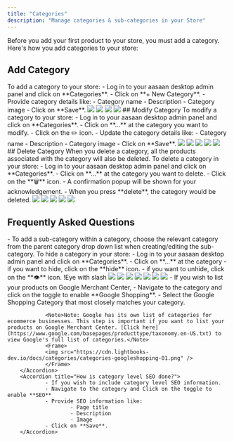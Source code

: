 ```yaml
---
title: "Categories"
description: "Manage categories & sub-categories in your Store"
---
```


<Note>Before you add your first product to your store, you must add a category. Here's how you add categories to your store:</Note>

## Add Category
<Tabs>
        <Tab title="Steps">
                To add a category to your store:
                - Log in to your aasaan desktop admin panel and click on **Categories**.
                - Click on **+ New Category**.
                - Provide category details like:
                        - Category name
                        - Description
                        - Category image
                - Click on **Save**.
        </Tab>
        <Tab title="Screenshots">
                <Frame>
                <img src="https://cdn.lightbooks-dev.io/docs/categories/categories-01.png" />
                </Frame>
                <Frame>
                <img src="https://cdn.lightbooks-dev.io/docs/categories/categories-02.png" />
                </Frame>
                <Frame>
                <img src="https://cdn.lightbooks-dev.io/docs/categories/categories-03.png" />
                </Frame>
                <Frame>
                <img src="https://cdn.lightbooks-dev.io/docs/categories/categories-04.png" />
                </Frame>
        </Tab>
</Tabs>
## Modify Category
<Tabs>
        <Tab title="Steps">
                To modify a category to your store:
                - Log in to your aasaan desktop admin panel and click on **Categories**.
                - Click on **...** at the category you want to modify.
                - Click on the ✏️ icon.
                - Update the category details like:
                        - Category name
                        - Description
                        - Category image
                - Click on **Save**.
        </Tab>
        <Tab title="Screenshots">
                <Frame>
                <img src="https://cdn.lightbooks-dev.io/docs/categories/categories-01.png" />
                </Frame>
                <Frame>
                <img src="https://cdn.lightbooks-dev.io/docs/categories/categories-edit-01.png" />
                </Frame>
                <Frame>
                <img src="https://cdn.lightbooks-dev.io/docs/categories/categories-edit-02.png" />
                </Frame>
                <Frame>
                <img src="https://cdn.lightbooks-dev.io/docs/categories/categories-edit-03.png" />
                </Frame>
                <Frame>
                <img src="https://cdn.lightbooks-dev.io/docs/categories/categories-edit-04.png" />
                </Frame>
        </Tab>
</Tabs>
## Delete Category
<Tabs>
        <Tab title="Steps">
                <Warning>When you delete a category, all the products associated with the category will also be deleted.</Warning>
                To delete a category in your store:
                - Log in to your aasaan desktop admin panel and click on **Categories**.
                - Click on **...** at the category you want to delete.
                - Click on the **🗑** icon.
                - A confirmation popup will be shown for your acknowledgement.
                - When you press **delete**, the category would be deleted.
        </Tab>
        <Tab title="Screenshots">
                <Frame>
                <img src="https://cdn.lightbooks-dev.io/docs/categories/categories-01.png" />
                </Frame>
                <Frame>
                <img src="https://cdn.lightbooks-dev.io/docs/categories/categories-delete-01.png" />
                </Frame>
                <Frame>
                <img src="https://cdn.lightbooks-dev.io/docs/categories/categories-delete-02.png" />
                </Frame>
                <Frame>
                <img src="https://cdn.lightbooks-dev.io/docs/categories/categories-delete-03.png" />
                </Frame>
                <Frame>
                <img src="https://cdn.lightbooks-dev.io/docs/categories/categories-delete-04.png" />
                </Frame>
        </Tab>
</Tabs>

## Frequently Asked Questions
<AccordionGroup>
        <Accordion title="How to add a sub-category?">
                - To add a sub-category within a category, choose the relevant category from the parent category drop down list when creating/editing the sub-category.
        </Accordion>
        <Accordion title="How to hide/unhide a category?">
                To hide a category in your store:
                - Log in to your aasaan desktop admin panel and click on **Categories**.
                - Click on **...** at the category
                - if you want to hide, click on the **hide** icon.
                - if you want to unhide, click on the **👁** icon. !Eye with slash
                <Frame>
                <img src="https://cdn.lightbooks-dev.io/docs/categories/categories-01.png" />
                </Frame>
                <Frame>
                <img src="https://cdn.lightbooks-dev.io/docs/categories/categories-hide-01.png" />
                </Frame>
                <Frame>
                <img src="https://cdn.lightbooks-dev.io/docs/categories/categories-hide-02.png" />
                </Frame>
                <Frame>
                <img src="https://cdn.lightbooks-dev.io/docs/categories/categories-hide-03.png" />
                </Frame>
                <Frame>
                <img src="https://cdn.lightbooks-dev.io/docs/categories/categories-unhide-01.png" />
                </Frame>
                <Frame>
                <img src="https://cdn.lightbooks-dev.io/docs/categories/categories-unhide-02.png" />
                </Frame>
                <Frame>
                <img src="https://cdn.lightbooks-dev.io/docs/categories/categories-unhide-03.png" />
                </Frame>
        </Accordion>
        <Accordion title="How to list your products on Google Merchant Center?">
                - If you wish to list your products on Google Merchant Center, 
                - Navigate to the category and click on the toggle to enable **Google Shopping**.
                - Select the Google Shopping Category that most closely matches your category.   
                
                <Note>Note: Google has its own list of categories for ecommerce businesses. This step is important if you want to list your products on Google Merchant Center. [Click here](https://www.google.com/basepages/producttype/taxonomy.en-US.txt) to view Google's full list of categories.</Note>
                <Frame>
                <img src="https://cdn.lightbooks-dev.io/docs/categories/categories-googleshopping-01.png" />
                </Frame>
        </Accordion>
        <Accordion title="How is category level SEO done?">
                - If you wish to include category level SEO information.
                - Navigate to the category and Click on the toggle to enable **SEO**
                - Provide SEO information like:
                        - Page title
                        - Description
                        - Image
                - Click on **Save**.
        </Accordion>
</AccordionGroup>
